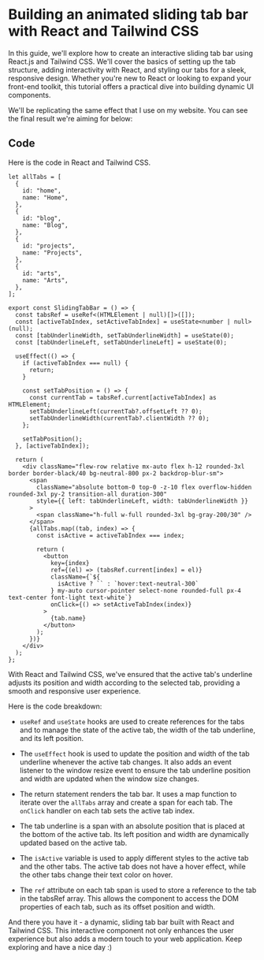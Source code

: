 
<LayoutBlog >

# Building an animated sliding tab bar with React and Tailwind CSS

In this guide, we'll explore how to create an interactive sliding tab bar using React.js and Tailwind CSS. We'll cover the basics of setting up the tab structure, adding interactivity with React, and styling our tabs for a sleek, responsive design. Whether you're new to React or looking to expand your front-end toolkit, this tutorial offers a practical dive into building dynamic UI components.

We'll be replicating the same effect that I use on my website. You can see the final result we're aiming for below:

<ComponentPlayground>
  <SlidingTabBar />
</ComponentPlayground>

## Code

Here is the code in React and Tailwind CSS.

```tsx
let allTabs = [
  {
    id: "home",
    name: "Home",
  },
  {
    id: "blog",
    name: "Blog",
  },
  {
    id: "projects",
    name: "Projects",
  },
  {
    id: "arts",
    name: "Arts",
  },
];

export const SlidingTabBar = () => {
  const tabsRef = useRef<(HTMLElement | null)[]>([]);
  const [activeTabIndex, setActiveTabIndex] = useState<number | null>(null);
  const [tabUnderlineWidth, setTabUnderlineWidth] = useState(0);
  const [tabUnderlineLeft, setTabUnderlineLeft] = useState(0);

  useEffect(() => {
    if (activeTabIndex === null) {
      return;
    }

    const setTabPosition = () => {
      const currentTab = tabsRef.current[activeTabIndex] as HTMLElement;
      setTabUnderlineLeft(currentTab?.offsetLeft ?? 0);
      setTabUnderlineWidth(currentTab?.clientWidth ?? 0);
    };

    setTabPosition();
  }, [activeTabIndex]);

  return (
    <div className="flew-row relative mx-auto flex h-12 rounded-3xl border border-black/40 bg-neutral-800 px-2 backdrop-blur-sm">
      <span
        className="absolute bottom-0 top-0 -z-10 flex overflow-hidden rounded-3xl py-2 transition-all duration-300"
        style={{ left: tabUnderlineLeft, width: tabUnderlineWidth }}
      >
        <span className="h-full w-full rounded-3xl bg-gray-200/30" />
      </span>
      {allTabs.map((tab, index) => {
        const isActive = activeTabIndex === index;

        return (
          <button
            key={index}
            ref={(el) => (tabsRef.current[index] = el)}
            className={`${
              isActive ? `` : `hover:text-neutral-300`
            } my-auto cursor-pointer select-none rounded-full px-4 text-center font-light text-white`}
            onClick={() => setActiveTabIndex(index)}
          >
            {tab.name}
          </button>
        );
      })}
    </div>
  );
};
```

With React and Tailwind CSS, we've ensured that the active tab's underline adjusts its position and width according to the selected tab, providing a smooth and responsive user experience.

Here is the code breakdown:

- `useRef` and `useState` hooks are used to create references for the tabs and to manage the state of the active tab, the width of the tab underline, and its left position.

- The `useEffect` hook is used to update the position and width of the tab underline whenever the active tab changes. It also adds an event listener to the window resize event to ensure the tab underline position and width are updated when the window size changes.

- The return statement renders the tab bar. It uses a map function to iterate over the `allTabs` array and create a span for each tab. The `onClick` handler on each tab sets the active tab index.

- The tab underline is a span with an absolute position that is placed at the bottom of the active tab. Its left position and width are dynamically updated based on the active tab.

- The `isActive` variable is used to apply different styles to the active tab and the other tabs. The active tab does not have a hover effect, while the other tabs change their text color on hover.

- The `ref` attribute on each tab span is used to store a reference to the tab in the tabsRef array. This allows the component to access the DOM properties of each tab, such as its offset position and width.

And there you have it - a dynamic, sliding tab bar built with React and Tailwind CSS. This interactive component not only enhances the user experience but also adds a modern touch to your web application. Keep exploring and have a nice day :)

</LayoutBlog>
